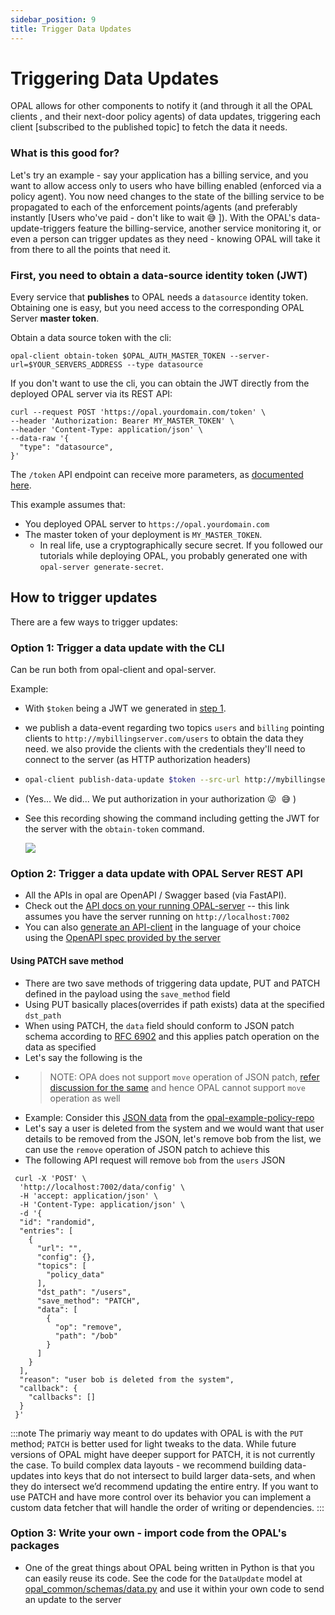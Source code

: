```yaml
---
sidebar_position: 9
title: Trigger Data Updates
---
```



# Triggering Data Updates
OPAL allows for other components to notify it (and through it all the OPAL clients , and their next-door policy agents) of data updates, triggering each client [subscribed to the published topic] to fetch the data it needs.

### What is this good for?
Let's try an example - say your application has a billing service, and you want to allow access only to users who have billing enabled (enforced via a policy agent).
You now need changes to the state of the billing service to be propagated to each of the enforcement points/agents (and preferably instantly [Users who've paid - don't like to wait 😅 ]).
With the OPAL's data-update-triggers feature the billing-service, another service monitoring it, or even a person can trigger updates as they need - knowing OPAL will take it from there to all the points that need it.

### <a name="datasource-token"></a>First, you need to obtain a data-source identity token (JWT)

Every service that **publishes** to OPAL needs a `datasource` identity token.
Obtaining one is easy, but you need access to the corresponding OPAL Server **master token**.

Obtain a data source token with the cli:
```
opal-client obtain-token $OPAL_AUTH_MASTER_TOKEN --server-url=$YOUR_SERVERS_ADDRESS --type datasource
```

If you don't want to use the cli, you can obtain the JWT directly from the deployed OPAL server via its REST API:
```
curl --request POST 'https://opal.yourdomain.com/token' \
--header 'Authorization: Bearer MY_MASTER_TOKEN' \
--header 'Content-Type: application/json' \
--data-raw '{
  "type": "datasource",
}'
```
The `/token` API endpoint can receive more parameters, as [documented here](https://opal.permit.io/redoc#operation/generate_new_access_token_token_post).

This example assumes that:
* You deployed OPAL server to `https://opal.yourdomain.com`
* The master token of your deployment is `MY_MASTER_TOKEN`.
  * In real life, use a cryptographically secure secret. If you followed our tutorials while deploying OPAL, you probably generated one with `opal-server generate-secret`.

## How to trigger updates
There are a few ways to trigger updates:

### Option 1: Trigger a data update with the CLI
Can be run both from opal-client and opal-server.

Example:
  - With `$token` being a JWT we generated in [step 1](#datasource-token).
  - we publish a data-event regarding two topics `users` and `billing` pointing clients to `http://mybillingserver.com/users` to obtain the data they need. we also provide the clients with the credentials they'll need to connect to the server (as HTTP authorization headers)

  -
    ```sh
    opal-client publish-data-update $token --src-url http://mybillingserver.com/users -t users -t billing --src-config '{"headers":{"authorization":"bearer secret-token"}}'
    ```
-   (Yes... We did... We put authorization in your authorization 😜 &nbsp;😅 )

- See this recording showing the command including getting the JWT for the server with the `obtain-token` command.
    <p><a href="https://asciinema.org/a/JYBzx1VrqJ17QnvmOnDYylOE6?t=1" target="_blank"><img src="https://asciinema.org/a/JYBzx1VrqJ17QnvmOnDYylOE6.svg"/></a></p>

### Option 2: Trigger a data update with OPAL Server REST API
- All the APIs in opal are OpenAPI / Swagger based (via FastAPI).
- Check out the [API docs on your running OPAL-server](http://localhost:7002/docs#/Data%20Updates/publish_data_update_event_data_config_post) -- this link assumes you have the server running on `http://localhost:7002`
- You can also [generate an API-client](https://github.com/OpenAPITools/openapi-generator) in the language of your choice using the [OpenAPI spec provided by the server](http://localhost:7002/openapi.json)

#### Using PATCH save method
- There are two save methods of triggering data update, PUT and PATCH defined in the payload using the `save_method` field
- Using PUT basically places(overrides if path exists) data at the specified `dst_path`
- When using PATCH, the `data` field should conform to JSON patch schema according to [RFC 6902](https://datatracker.ietf.org/doc/html/rfc6902#section-3) and this applies patch operation on the data as specified
- Let's say the following is the
- >NOTE: OPA does not support `move` operation of JSON patch, [refer discussion for the same](https://github.com/orgs/open-policy-agent/discussions/462#discussioncomment-6343050) and hence OPAL cannot support `move` operation as well
- Example: Consider this [JSON data](https://github.com/permitio/opal-example-policy-repo/blob/master/data.json) from the [opal-example-policy-repo](https://github.com/permitio/opal-example-policy-repo)
- Let's say a user is deleted from the system and we would want that user details to be removed from the JSON, let's remove bob from the list, we can use the `remove` operation of JSON patch to achieve this
- The following API request will remove `bob` from the `users` JSON

```
 curl -X 'POST' \
  'http://localhost:7002/data/config' \
  -H 'accept: application/json' \
  -H 'Content-Type: application/json' \
  -d '{
  "id": "randomid",
  "entries": [
    {
      "url": "",
      "config": {},
      "topics": [
        "policy_data"
      ],
      "dst_path": "/users",
      "save_method": "PATCH",
      "data": [
        {
          "op": "remove",
          "path": "/bob"
        }
      ]
    }
  ],
  "reason": "user bob is deleted from the system",
  "callback": {
    "callbacks": []
  }
 }'
```

:::note
The primariy way meant to do updates with OPAL is with the `PUT` method; `PATCH` is better used for light tweaks to the data.
While future versions of OPAL might have deeper support for PATCH, it is not currently the case.
To build complex data layouts - we recommend building data-updates into keys that do not intersect to build larger data-sets, and when they do intersect we’d recommend updating the entire entry.
If you want to use PATCH and have more control over its behavior you can implement a custom data fetcher that will handle the order of writing or dependencies.
:::

### Option 3: Write your own - import code from the OPAL's packages
- One of the great things about OPAL being written in Python is that you can easily reuse its code.
See the code for the `DataUpdate` model at [opal_common/schemas/data.py](https://github.com/permitio/opal/blob/master/packages/opal-common/opal_common/schemas/data.py) and use it within your own code to send an update to the server

